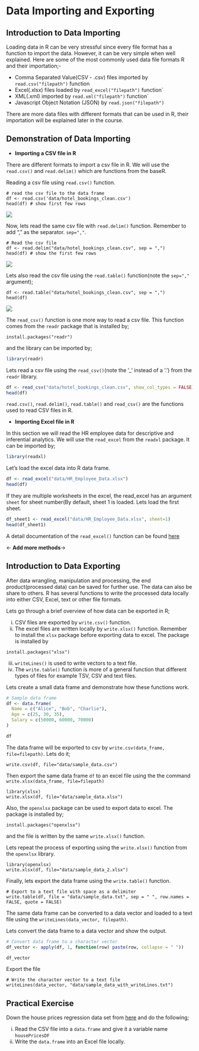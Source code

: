 # Data Importing and Exporting 
## Introduction to Data Importing 
Loading data in R can be very stressful since every file format has a function to import the data. However, it can be very simple when well explained. Here are some of the most commonly used data file formats R and their importation;-

- Comma Separated Value(CSV - .csv) files imported by `read.csv("filepath")` function
- Excel(.xlsx) files loaded by `read_excel("filepath")` function`
- XML(.xml) imported by `read.xml("filepath")` function` 
- Javascript Object Notation (JSON) by  `read.json("filepath")`

There are more data files with different formats that can be used in R, their importation will be explained later in the course. 

## Demonstration of Data Importing
- **Importing a CSV file in R**

There are different formats to import a csv file in R. We will use the `read.csv()` and `read.delim()` which are functions from the baseR. 

Reading a csv file using `read.csv()` function. 
```
# read the csv file to the data frame 
df <- read.csv('data/hotel_bookings_clean.csv')
head(df) # show first few rows 
```
![](images/dataset_images/data_importing_demo.png)

Now, lets read the same csv file with `read.delim()` function. Remember to add "," as the separator. `sep=","`. 
```
# Read the csv file 
df <- read.delim("data/hotel_bookings_clean.csv", sep = ",")
head(df) # show the first few rows
```
![](images/dataset_images/data_importing_demo.png)

Lets also read the csv file using the `read.table()` function(note the `sep=","` argument);
```
df <- read.table("data/hotel_bookings_clean.csv", sep = ",")
head(df)
```
![](images/dataset_images/data_importing_demo_readtable.png)

The `read_csv()` function is one more way to read a csv file. This function comes from the `readr` package that is installed by;
```
install.packages("readr")
```

and the library can be imported by;
```r
library(readr)
```

Lets read a csv file using the `read_csv()`(note the '_' instead of a '.') from the `readr` library. 
```r
df <- read_csv("data/hotel_bookings_clean.csv", show_col_types = FALSE)
head(df)
```

`read.csv()`, `read.delim()`, `read.table()` and `read_csv()` are the functions used to read CSV files in R. 

- **Importing Excel file in R**

In this section we will read the HR employee data for descriptive and inferential analytics. We will use the `read_excel` from the `readxl` package. It can be imported by;
```r
library(readxl)
```

Let's load the excel data into R data frame. 
```r
df <- read_excel("data/HR_Employee_Data.xlsx")
head(df)
```

If they are multiple worksheets in the excel, the read_excel has an argument `sheet` for sheet number(By default, sheet 1 is loaded. Lets load the first sheet. 
```r
df_sheet1 <- read_excel("data/HR_Employee_Data.xlsx", sheet=1)
head(df_sheet1)
```

A detail documentation of the `read_excel()` function can be found [here](https://www.rdocumentation.org/packages/readxl/versions/1.4.1/topics/read_excel)

<- **Add more methods**->

## Introduction to Data Exporting
After data wrangling, manipulation and processing, the end product(processed data) can be saved for further use. The data can also be share to others. R has several functions to write the processed data locally into either CSV, Excel, text or other file formats. 

Lets go through a brief overview of how data can be exported in R; 

i. CSV files are exported by `write.csv()` function.
ii. The excel files are written locally by `write.xlsx()` function. Remember to install the `xlsx` package before exporting data to excel. The package is installed by
```
install.packages("xlsx")
```

iii. `writeLines()` is used to write vectors to a text file. 
iv. The `write.table()` function is more of a general function that different types of files for example TSV, CSV and text files. 

Lets create a small data frame and demonstrate how these functions work.
```r
# Sample data frame
df <- data.frame(
  Name = c("Alice", "Bob", "Charlie"),
  Age = c(25, 30, 35),
  Salary = c(50000, 60000, 70000)
)

df
```
The data frame will be exported to csv by `write.csv(data_frame, file=filepath)`. Lets do it; 

```
write.csv(df, file="data/sample_data.csv")
```

Then export the same data frame `df` to an excel file using the the command `write.xlsx(data_frame, file=filepath)`
```
library(xlsx)
write.xlsx(df, file="data/sample_data.xlsx")
```

Also, the `openxlsx` package can be used to export data to excel. The package is installed by;
```
install.packages("openxlsx")
```
and the file is written by the same `write.xlsx()` function. 

Lets repeat the process of exporting using the `write.xlsx()` function from the `openxlsx` library.
```
library(openxlsx)
write.xlsx(df, file="data/sample_data_2.xlsx")
```

Finally, lets export the data frame using the `write.table()` function. 
```
# Export to a text file with space as a delimiter
write.table(df, file = "data/sample_data.txt", sep = " ", row.names = FALSE, quote = FALSE)
```

The same data frame can be converted to a data vector and loaded to a text file using the `writeLines(data_vector, filepath)`. 

Lets convert the data frame to a data vector and show the output. 
```r
# Convert data frame to a character vector
df_vector <- apply(df, 1, function(row) paste(row, collapse = " "))

df_vector
```

Export the file
```
# Write the character vector to a text file
writeLines(data_vector, "data/sample_data_with_writeLines.txt")
```

## Practical Exercise
Down the house prices regression data set from [here](https://www.kaggle.com/datasets/prokshitha/home-value-insights) and do the following;

i. Read the CSV file into a `data.frame` and give it a variable name `housePricesDF`
ii. Write the `data.frame` into an Excel file locally.
